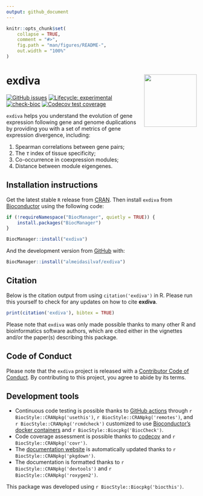 ```yaml
---
output: github_document
---
```


<!-- README.md is generated from README.Rmd. Please edit that file -->

```r
knitr::opts_chunk$set(
    collapse = TRUE,
    comment = "#>",
    fig.path = "man/figures/README-",
    out.width = "100%"
)
```

# exdiva <img src="man/figures/logo.png" align="right" height="139" alt="" />


<!-- badges: start -->
[![GitHub issues](https://img.shields.io/github/issues/almeidasilvaf/exdiva)](https://github.com/almeidasilvaf/exdiva/issues)
[![Lifecycle: experimental](https://img.shields.io/badge/lifecycle-experimental-orange.svg)](https://lifecycle.r-lib.org/articles/stages.html#experimental)
[![check-bioc](https://github.com/almeidasilvaf/exdiva/actions/workflows/rworkflows.devel.yml/badge.svg)](https://github.com/almeidasilvaf/exdiva/actions/workflows/rworkflows.devel.yml)
[![Codecov test coverage](https://codecov.io/gh/almeidasilvaf/exdiva/branch/devel/graph/badge.svg)](https://app.codecov.io/gh/almeidasilvaf/exdiva?branch=devel)
<!-- badges: end -->

`exdiva` helps you understand the evolution of gene expression following
gene and genome duplications by providing you with a set of metrics of
gene expression divergence, including:

1. Spearman correlations between gene pairs;
2. The $\tau$ index of tissue specificity;
3. Co-occurrence in coexpression modules;
4. Distance between module eigengenes.


## Installation instructions

Get the latest stable `R` release from [CRAN](http://cran.r-project.org/). Then install `exdiva` from [Bioconductor](http://bioconductor.org/) using the following code:

```r
if (!requireNamespace("BiocManager", quietly = TRUE)) {
    install.packages("BiocManager")
}

BiocManager::install("exdiva")
```

And the development version from [GitHub](https://github.com/almeidasilvaf/exdiva) with:

```r
BiocManager::install("almeidasilvaf/exdiva")
```

## Citation

Below is the citation output from using `citation('exdiva')` in R. Please
run this yourself to check for any updates on how to cite __exdiva__.

```r
print(citation('exdiva'), bibtex = TRUE)
```

Please note that `exdiva` was only made possible thanks to many other R and bioinformatics software authors, which are cited either in the vignettes and/or 
the paper(s) describing this package.

## Code of Conduct

Please note that the `exdiva` project is released with a [Contributor Code of Conduct](http://bioconductor.org/about/code-of-conduct/). By contributing to this project, you agree to abide by its terms.

## Development tools

* Continuous code testing is possible thanks to [GitHub actions](https://www.tidyverse.org/blog/2020/04/usethis-1-6-0/)  through `r BiocStyle::CRANpkg('usethis')`, `r BiocStyle::CRANpkg('remotes')`, and `r BiocStyle::CRANpkg('rcmdcheck')` customized to use [Bioconductor's docker containers](https://www.bioconductor.org/help/docker/) and `r BiocStyle::Biocpkg('BiocCheck')`.
* Code coverage assessment is possible thanks to [codecov](https://codecov.io/gh) and `r BiocStyle::CRANpkg('covr')`.
* The [documentation website](http://almeidasilvaf.github.io/exdiva) is automatically updated thanks to `r BiocStyle::CRANpkg('pkgdown')`.
* The documentation is formatted thanks to `r BiocStyle::CRANpkg('devtools')` and `r BiocStyle::CRANpkg('roxygen2')`.

This package was developed using `r BiocStyle::Biocpkg('biocthis')`.
